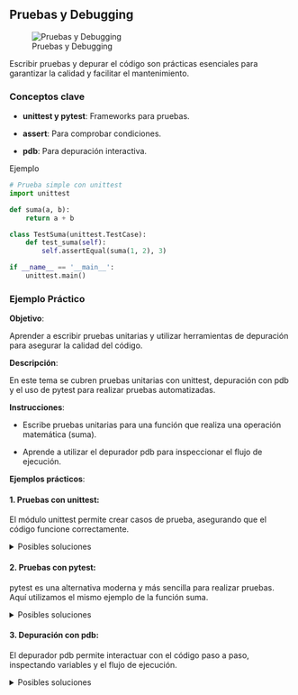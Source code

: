 :::{.justify}
## Pruebas y Debugging

:::{.center}
![Pruebas y Debugging](./images/pruebas.png)
:::

Escribir pruebas y depurar el código son prácticas esenciales para garantizar la calidad y facilitar el mantenimiento.

### Conceptos clave

- **unittest y pytest**: Frameworks para pruebas.

- **assert**: Para comprobar condiciones.

- **pdb**: Para depuración interactiva.

Ejemplo
```python
# Prueba simple con unittest
import unittest

def suma(a, b):
    return a + b

class TestSuma(unittest.TestCase):
    def test_suma(self):
        self.assertEqual(suma(1, 2), 3)

if __name__ == '__main__':
    unittest.main()
```
### Ejemplo Práctico

**Objetivo**:

Aprender a escribir pruebas unitarias y utilizar herramientas de depuración para asegurar la calidad del código.

**Descripción**:

En este tema se cubren pruebas unitarias con unittest, depuración con pdb y el uso de pytest para realizar pruebas automatizadas.

**Instrucciones**:

- Escribe pruebas unitarias para una función que realiza una operación matemática (suma).

- Aprende a utilizar el depurador pdb para inspeccionar el flujo de ejecución.

**Ejemplos prácticos**:

#### 1. Pruebas con unittest:

El módulo unittest permite crear casos de prueba, asegurando que el código funcione correctamente.

<details>
  <summary>Posibles soluciones</summary>

```python
import unittest

# Función simple que vamos a probar
def suma(a, b):
    return a + b

# Clase de prueba
class TestSuma(unittest.TestCase):
    def test_suma(self):
        self.assertEqual(suma(1, 2), 3)  # Verifica que la suma de 1 y 2 sea 3

if __name__ == '__main__':
    unittest.main()  # Ejecuta las pruebas
```

</details>

#### 2. Pruebas con pytest:

pytest es una alternativa moderna y más sencilla para realizar pruebas. Aquí utilizamos el mismo ejemplo de la función suma.

<details>
  <summary>Posibles soluciones</summary>

```python
# Guarda esto en un archivo llamado test_funciones.py

def suma(a, b):
    return a + b

def test_suma():
    assert suma(1, 2) == 3  # Verifica que la suma de 1 y 2 sea 3
```
Ejecuta las pruebas con el comando:

```bash
pytest test_funciones.py
```
</details>

#### 3. Depuración con pdb:

El depurador pdb permite interactuar con el código paso a paso, inspectando variables y el flujo de ejecución.

<details>
  <summary>Posibles soluciones</summary>

```python
import pdb

def suma(a, b):
    pdb.set_trace()  # Aquí se activa el depurador
    return a + b

resultado = suma(1, 2)
print(f"Resultado: {resultado}")
```
Cuando ejecutes el programa, el depurador se activará en pdb.set_trace(). Desde ahí, podrás usar comandos como n para avanzar a la siguiente línea o p para imprimir el valor de una variable.

**Comandos útiles de pdb**:

- **n**: Ejecuta la siguiente línea de código.

- **p variable**: Muestra el valor de una variable.

- **q**: Sale del depurador

</details>
:::
